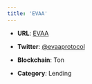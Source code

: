 ```yaml
---
title: 'EVAA'
---
```


* **URL**: [EVAA](https://app.evaa.finance/)

* **Twitter**: [@evaaprotocol](https://x.com/evaaprotocol)

* **Blockchain**: Ton

* **Category**: Lending 